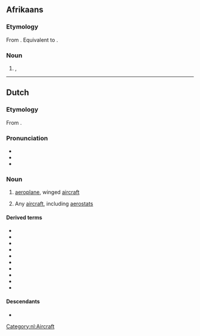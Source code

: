 ==Afrikaans==

===Etymology===
From {{bor|af|nl|vliegtuig}}. Equivalent to {{compound|af|vlieg|tuig}}.

===Noun===
{{af-noun|vliegtuie|vliegtuigie}}

# {{l|en|aeroplane}}, {{l|en|aircraft}}

----

==Dutch==
{{wikipedia|lang=nl}}

===Etymology===
From {{compound|vliegen|tuig|t1=to fly|t2=rig, device|lang=nl}}.

===Pronunciation===
* {{IPA|/ˈvlix.tœy̯x/|lang=nl}}
* {{audio|Nl-vliegtuig.ogg|Audio|lang=nl}}
* {{hyphenation|vlieg|tuig|lang=nl}}

===Noun===
{{nl-noun|n|-en|vliegtuigje}}

# [[aeroplane]], winged [[aircraft]] {{defdate|from early 20th c.}}
# {{lb|nl|archaic}} Any [[aircraft]], including [[aerostat]]s {{defdate|17th-early 20th c.}}

====Derived terms====
* {{l|nl|chartervliegtuig}}
* {{l|nl|passagiersvliegtuig}}
* {{l|nl|snuffelvliegtuig}}
* {{l|nl|vliegtuigbom}}
* {{l|nl|vliegtuigbouwer}}
* {{l|nl|vliegtuigkaping}}
* {{l|nl|vliegtuigmotor}}
* {{l|nl|vliegtuigongeluk}}
* {{l|nl|vrachtvliegtuig}}
* {{l|nl|zweefvliegtuig}}

====Descendants====
* {{desc|af|vliegtuig}}

[[Category:nl:Aircraft]]